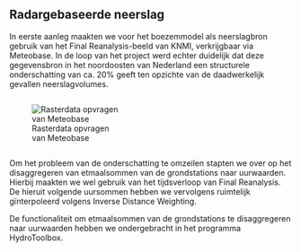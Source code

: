 ## Radargebaseerde neerslag

In eerste aanleg maakten we voor het boezemmodel als neerslagbron gebruik van het Final Reanalysis-beeld van KNMI, verkrijgbaar via Meteobase. In de loop van het project werd echter duidelijk dat deze gegevensbron in het noordoosten van Nederland een structurele onderschatting van ca. 20% geeft ten opzichte van de daadwerkelijk gevallen neerslagvolumes.

::: {.columns}
::: {.column width="50%"}
![Rasterdata opvragen van Meteobase](../img/meteobase_rasterdata.png)
:::
::: {.column width="50%"}
:::
:::

Om het probleem van de onderschatting te omzeilen stapten we over op het disaggregeren van etmaalsommen van de grondstations naar uurwaarden. Hierbij maakten we wel gebruik van het tijdsverloop van Final Reanalysis. De hieruit volgende uursommen hebben we vervolgens ruimtelijk gïnterpoleerd volgens Inverse Distance Weighting.

De functionaliteit om etmaalsommen van de grondstations te disaggregeren naar uurwaarden hebben we ondergebracht in het programma HydroToolbox.

